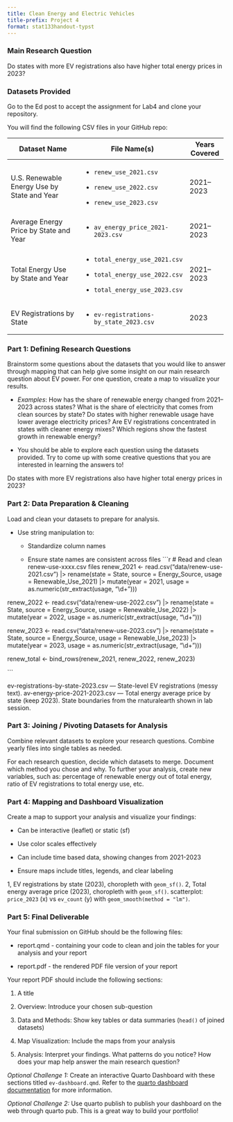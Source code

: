 ```yaml
---
title: Clean Energy and Electric Vehicles
title-prefix: Project 4
format: stat133handout-typst
---
```


### **Main Research Question**
Do states with more EV registrations also have higher total energy prices in 2023?


### **Datasets Provided**

Go to the Ed post to accept the assignment for Lab4 and clone your repository.

You will find the following CSV files in your GitHub repo:

+---------------------------------------------+------------------------------------------+-------------------+
| **Dataset Name**                            | **File Name(s)**                         | **Years Covered** |
+=============================================+==========================================+===================+
| U.S. Renewable Energy Use by State and Year | -   `renew_use_2021.csv`                 | 2021–2023         |
|                                             |                                          |                   |
|                                             | -   `renew_use_2022.csv`                 |                   |
|                                             |                                          |                   |
|                                             | -   `renew_use_2023.csv`                 |                   |
+---------------------------------------------+------------------------------------------+-------------------+
| Average Energy Price by State and Year      | -   `av_energy_price_2021-2023.csv`      | 2021–2023         |
+---------------------------------------------+------------------------------------------+-------------------+
| Total Energy Use by State and Year          | -   `total_energy_use_2021.csv`          | 2021–2023         |
|                                             |                                          |                   |
|                                             | -   `total_energy_use_2022.csv`          |                   |
|                                             |                                          |                   |
|                                             | -   `total_energy_use_2023.csv`          |                   |
+---------------------------------------------+------------------------------------------+-------------------+
| EV Registrations by State                   | -   `ev-registrations-by_state_2023.csv` | 2023              |
+---------------------------------------------+------------------------------------------+-------------------+

### **Part 1: Defining Research Questions**

Brainstorm some questions about the datasets that you would like to answer through mapping that can help give some insight on our main research question about EV power. For one question, create a map to visualize your results.

-   *Examples*: How has the share of renewable energy changed from 2021–2023 across states? What is the share of electricity that comes from clean sources by state? Do states with higher renewable usage have lower average electricity prices? Are EV registrations concentrated in states with cleaner energy mixes? Which regions show the fastest growth in renewable energy?

-   You should be able to explore each question using the datasets provided. Try to come up with some creative questions that you are interested in learning the answers to!

Do states with more EV registrations also have higher total energy prices in 2023?

### **Part 2: Data Preparation & Cleaning**

Load and clean your datasets to prepare for analysis.

-   Use string manipulation to:

    -   Standardize column names

    -   Ensure state names are consistent across files
```r
# Read and clean renew-use-xxxx.csv files
renew_2021 <- read.csv("data/renew-use-2021.csv") |>
    rename(state = State, source = Energy_Source, usage = Renewable_Use_2021) |>
    mutate(year = 2021, usage = as.numeric(str_extract(usage, "\\d+")))
 
renew_2022 <- read.csv("data/renew-use-2022.csv") |>
    rename(state = State, source = Energy_Source, usage = Renewable_Use_2022) |>
    mutate(year = 2022, usage = as.numeric(str_extract(usage, "\\d+")))
 
renew_2023 <- read.csv("data/renew-use-2023.csv") |>
    rename(state = State, source = Energy_Source, usage = Renewable_Use_2023) |>
    mutate(year = 2023, usage = as.numeric(str_extract(usage, "\\d+")))
 
renew_total <- bind_rows(renew_2021, renew_2022, renew_2023)
 

```

ev-registrations-by-state-2023.csv — State-level EV registrations (messy text).
av-energy-price-2021-2023.csv — Total energy average price by state (keep 2023).
State boundaries from the rnaturalearth shown in lab session.

### **Part 3: Joining / Pivoting Datasets for Analysis**

Combine relevant datasets to explore your research questions. Combine yearly files into single tables as needed.

For each research question, decide which datasets to merge. Document which method you chose and why. To further your analysis, create new variables, such as: percentage of renewable energy out of total energy, ratio of EV registrations to total energy use, etc.

### **Part 4: Mapping and Dashboard Visualization**

Create a map to support your analysis and visualize your findings:

-   Can be interactive (leaflet) or static (sf)

-   Use color scales effectively

-   Can include time based data, showing changes from 2021-2023

-   Ensure maps include titles, legends, and clear labeling

1, EV registrations by state (2023), choropleth with `geom_sf()`.
2, Total energy average price (2023), choropleth with `geom_sf()`.
scatterplot: `price_2023` (x) vs `ev_count` (y) with `geom_smooth(method = "lm")`.


### **Part 5: Final Deliverable**

Your final submission on GitHub should be the following files:

-   report.qmd - containing your code to clean and join the tables for your analysis and your report

-   report.pdf - the rendered PDF file version of your report

Your report PDF should include the following sections:

1.  A title

2.  Overview: Introduce your chosen sub-question

3.  Data and Methods: Show key tables or data summaries (`head()` of joined datasets)

4.  Map Visualization: Include the maps from your analysis

5.  Analysis: Interpret your findings. What patterns do you notice? How does your map help answer the main research question?

*Optional Challenge 1:* Create an interactive Quarto Dashboard with these sections titled `ev-dashboard.qmd`. Refer to the [quarto dashboard documentation](https://quarto.org/docs/dashboards/) for more information.

*Optional Challenge 2:* Use quarto publish to publish your dashboard on the web through quarto pub. This is a great way to build your portfolio!